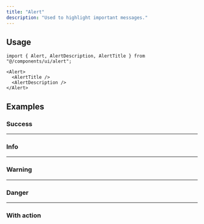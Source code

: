 ```yaml
---
title: "Alert"
description: "Used to highlight important messages."
---
```


<Preview name="alert-demo" />

## Usage

```tsx title="Imports"
import { Alert, AlertDescription, AlertTitle } from "@/components/ui/alert";
```

```tsx title="Anatomy"
<Alert>
  <AlertTitle />
  <AlertDescription />
</Alert>
```

## Examples

### Success

<Preview name="alert-success" />

---

### Info

<Preview name="alert-info" />

---

### Warning

<Preview name="alert-warning" />

---

### Danger

<Preview name="alert-danger" />

---

### With action

<Preview name="alert-with-action" />
